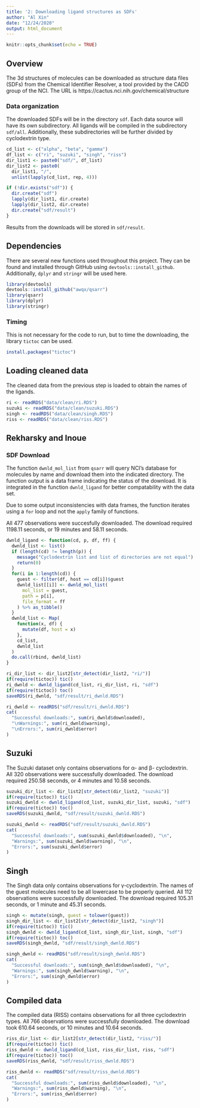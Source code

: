 ```yaml
---
title: '2: Downloading ligand structures as SDFs'
author: "Al Xin"
date: "12/24/2020"
output: html_document
---
```


```r
knitr::opts_chunk$set(echo = TRUE)
```

## Overview

The 3d structures of molecules can be downloaded as structure data files (SDFs) from the Chemical Identifier Resolver, a tool provided by the CADD group of the NCI. The URL is https://cactus.nci.nih.gov/chemical/structure

### Data organization

The downloaded SDFs will be in the directory `sdf`. Each data source will have its own subdirectory. All ligands will be compiled in the subdirectory `sdf/all`. Additionally, these subdirectories will be further divided by cyclodextrin type.

```r
cd_list <- c("alpha", "beta", "gamma")
df_list <- c("ri", "suzuki", "singh", "riss")
dir_list1 <- paste0("sdf/", df_list)
dir_list2 <- paste0(
  dir_list1, "/", 
  unlist(lapply(cd_list, rep, 4)))

if (!dir.exists("sdf")) {
  dir.create("sdf")
  lapply(dir_list1, dir.create)
  lapply(dir_list2, dir.create)
  dir.create("sdf/result")
}
```

Results from the downloads will be stored in `sdf/result`.

## Dependencies

There are several new functions used throughout this project. They can be found and installed through GitHub using `devtools::install_github`. Additionally, `dplyr` and `stringr` will be used here.

```r
library(devtools)
devtools::install_github("awqx/qsarr")
library(qsarr)
library(dplyr)
library(stringr)
```

### Timing

This is not necessary for the code to run, but to time the downloading, the library `tictoc` can be used.

```r
install.packages("tictoc")
```

## Loading cleaned data

The cleaned data from the previous step is loaded to obtain the names of the ligands. 

```r
ri <- readRDS("data/clean/ri.RDS")
suzuki <- readRDS("data/clean/suzuki.RDS")
singh <- readRDS("data/clean/singh.RDS")
riss <- readRDS("data/clean/riss.RDS")
```

## Rekharsky and Inoue

### SDF Download

The function `dwnld_mol_list` from `qsarr` will query NCI's database for molecules by name and download them into the indicated directory. The function output is a data frame indicating the status of the download. It is integrated in the function `dwnld_ligand` for better compatability with the data set.

Due to some output inconsistencies with  data frames, the function iterates using a `for` loop and not the `apply` family of functions. 

All 477 observations were succesfully downloaded. The download required 1198.11 seconds, or 19 minutes and 58.11 seconds.

```r
dwnld_ligand <- function(cd, p, df, ff) {
  dwnld_list <- list()
  if (length(cd) != length(p)) {
    message("Cyclodextrin list and list of directories are not equal")
    return(0)
  }
  for(i in 1:length(cd)) {
    guest <- filter(df, host == cd[i])$guest
    dwnld_list[[i]] <- dwnld_mol_list(
      mol_list = guest, 
      path = p[i], 
      file_format = ff
    ) %>% as_tibble()
  }
  dwnld_list <- Map(
    function(x, df) {
      mutate(df, host = x)
    }, 
    cd_list, 
    dwnld_list
  )
  do.call(rbind, dwnld_list)
}
```

```r
ri_dir_list <- dir_list2[str_detect(dir_list2, "ri/")]
if(require(tictoc)) tic()
ri_dwnld <- dwnld_ligand(cd_list, ri_dir_list, ri, "sdf")
if(require(tictoc)) toc()
saveRDS(ri_dwnld, "sdf/result/ri_dwnld.RDS")
```

```r
ri_dwnld <- readRDS("sdf/result/ri_dwnld.RDS")
cat(
  "Successful downloads:", sum(ri_dwnld$downloaded), 
  "\nWarnings:", sum(ri_dwnld$warning), 
  "\nErrors:", sum(ri_dwnld$error)
)
```

## Suzuki

The Suzuki dataset only contains observations for α- and β- cyclodextrin. All 320 observations were successfully downloaded. The download required 250.58 seconds, or 4 minutes and 10.58 seconds. 

```r
suzuki_dir_list <- dir_list2[str_detect(dir_list2, "suzuki")]
if(require(tictoc)) tic()
suzuki_dwnld <- dwnld_ligand(cd_list, suzuki_dir_list, suzuki, "sdf")
if(require(tictoc)) toc()
saveRDS(suzuki_dwnld, "sdf/result/suzuki_dwnld.RDS")
```

```r
suzuki_dwnld <- readRDS("sdf/result/suzuki_dwnld.RDS")
cat(
  "Successful downloads:", sum(suzuki_dwnld$downloaded), "\n",
  "Warnings:", sum(suzuki_dwnld$warning), "\n",
  "Errors:", sum(suzuki_dwnld$error)
)
```

## Singh

The Singh data only contains observations for γ-cyclodextrin. The names of the guest molecules need to be all lowercase to be properly queried. All 112 observations were successfully downloaded. The download required 105.31 seconds, or 1 minute and 45.31 seconds. 

```r
singh <- mutate(singh, guest = tolower(guest))
singh_dir_list <- dir_list2[str_detect(dir_list2, "singh")]
if(require(tictoc)) tic()
singh_dwnld <- dwnld_ligand(cd_list, singh_dir_list, singh, "sdf")
if(require(tictoc)) toc()
saveRDS(singh_dwnld, "sdf/result/singh_dwnld.RDS")
```

```r
singh_dwnld <- readRDS("sdf/result/singh_dwnld.RDS")
cat(
  "Successful downloads:", sum(singh_dwnld$downloaded), "\n",
  "Warnings:", sum(singh_dwnld$warning), "\n",
  "Errors:", sum(singh_dwnld$error)
)
```

## Compiled data

The compiled data (RISS) contains observations for all three cyclodextrin types. All 766 observations were successfully downloaded. The download took 610.64 seconds, or 10 minutes and 10.64 seconds.

```r
riss_dir_list <- dir_list2[str_detect(dir_list2, "riss/")]
if(require(tictoc)) tic()
riss_dwnld <- dwnld_ligand(cd_list, riss_dir_list, riss, "sdf")
if(require(tictoc)) toc()
saveRDS(riss_dwnld, "sdf/result/riss_dwnld.RDS")
```

```r
riss_dwnld <- readRDS("sdf/result/riss_dwnld.RDS")
cat(
  "Successful downloads:", sum(riss_dwnld$downloaded), "\n",
  "Warnings:", sum(riss_dwnld$warning), "\n",
  "Errors:", sum(riss_dwnld$error)
)
```